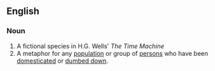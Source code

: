 ==English==
===Noun===
#A fictional species in H.G. Wells' ''The Time Machine''
#A metaphor for any [[population]] or group of [[persons]] who have been [[domesticated]] or [[dumbed down]].